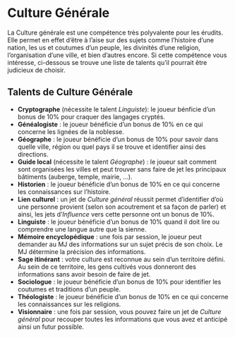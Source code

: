 # Culture Générale

La Culture générale est une compétence très polyvalente pour les érudits. Elle permet en effet d'être à l'aise sur des sujets comme l'histoire d'une nation, les us et coutumes d'un peuple, les divinités d'une religion, l'organisation d'une ville, et bien d'autres encore. Si cette compétence vous intéresse, ci-dessous se trouve une liste de talents qu'il pourrait être judicieux de choisir.

## Talents de Culture Générale

- **Cryptographe** (nécessite le talent *Linguiste*): le joueur bénficie d'un bonus de 10% pour craquer des langages cryptés. 
- **Généalogiste** : le joueur bénéficie d'un bonus de 10% en ce qui concerne les lignées de la noblesse.
- **Géographe** : le joueur bénéficie d'un bonus de 10% pour savoir dans quelle ville, région ou quel pays il se trouve et identifier ainsi des directions. 
- **Guide local** (nécessite le talent *Géographe*) : le joueur sait comment sont organisées les villes et peut trouver sans faire de jet les principaux bâtiments (auberge, temple, mairie, ...).
- **Historien** : le joueur bénéficie d'un bonus de 10% en ce qui concerne les connaissances sur l'histoire.
- **Lien culturel** : un jet de *Culture général* réussit permet d'identifier d'où une personne provient (selon son acoutrement et sa façon de parler) et ainsi, les jets d'*Influence* vers cette personne ont un bonus de 10%.
- **Linguiste** : le joueur bénéficie d'un bonus de 10% quand il doit lire ou comprendre une langue autre que la sienne.
- **Mémoire encyclopédique** : une fois par session, le joueur peut demander au MJ des informations sur un sujet précis de son choix. Le MJ détermine la précision des informations.
- **Sage itinérant** : votre culture est reconnue au sein d'un territoire défini. Au sein de ce territoire, les gens cultivés vous donneront des informations sans avoir besoin de faire de jet. 
- **Sociologue** : le joueur bénéficie d'un bonus de 10% pour identifier les coutumes et traditions d'un peuple.
- **Théologiste** : le joueur bénéficie d'un bonus de 10% en ce qui concerne les connaissances sur les religions.
- **Visionnaire** : une fois par session, vous pouvez faire un jet de *Culture général* pour recouper toutes les informations que vous avez et anticipé ainsi un futur possible.
